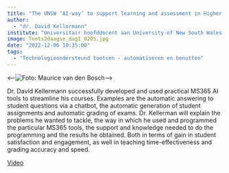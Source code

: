 ```yaml
---
title: "The UNSW ‘AI-way’ to support learning and assessment in Higher Education courses"
author:
  - "dr. David Kellermann"
institute: "Universitair hoofddocent aan University of New South Wales in Australië"
image: Toets2daagse_dag1_0205.jpg
date: "2022-12-06 10:35:00"
tags: 
  - "Technologieondersteund toetsen - automatiseren en benutten"
---
```


::: {.column-margin}
<--![Foto: Maurice van den Bosch](Toets2daagse_dag1_0205.jpg)-->
:::

Dr. David Kellermann successfully developed and used practical MS365 AI tools to streamline his courses. Examples are the automatic answering to student questions via a chatbot, the automatic generation of student assignments and automatic grading of exams. Dr. Kellerman will explain the problems he wanted to tackle, the way in which he used and programmed the particular MS365 tools, the support and knowledge needed to do the programming and the results he obtained. Both in terms of gain in student satisfaction and engagement, as well in teaching time-effectiveness and grading accuracy and speed.


[Video](https://tilburguniversity.cloud.panopto.eu/Panopto/Pages/Viewer.aspx?id=f12143f8-9866-4c9c-b3b2-af6a014dfc2d){.btn .btn-primary}
